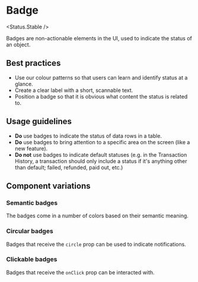 
# Badge

<Status.Stable />

Badges are non-actionable elements in the UI, used to indicate the status of an object.

<Story id="components-badge--base" />
<Props of={Badge} />

## Best practices

- Use our colour patterns so that users can learn and identify status at a glance.
- Create a clear label with a short, scannable text.
- Position a badge so that it is obvious what content the status is related to.

## Usage guidelines

- **Do** use badges to indicate the status of data rows in a table.
- **Do** use badges to bring attention to a specific area on the screen (like a
  new feature).
- **Do not** use badges to indicate default statuses (e.g. in the Transaction History, a transaction should only include a status if it's anything other than default; failed, refunded, paid out, etc.)

## Component variations

### Semantic badges

The badges come in a number of colors based on their semantic meaning.

<Story id="components-badge--colors" />

### Circular badges

Badges that receive the `circle` prop can be used to indicate notifications.

<Story id="components-badge--circular" />

### Clickable badges

Badges that receive the `onClick` prop can be interacted with.

<Story id="components-badge--clickable" />
